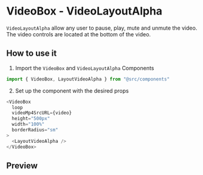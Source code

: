 
<Meta
  title="Components/videoBox/layout/LayoutVideoAlpha"
  component={LayoutVideoAlpha}
/>

# VideoBox - VideoLayoutAlpha

`VideoLayoutAlpha` allow any user to pause, play, mute and unmute the video. The video controls are located at the bottom of the video.

## How to use it

1. Import the `VideoBox` and `VideoLayoutAlpha` Components

```javascript
import { VideoBox, LayoutVideoAlpha } from "@src/components"
```

2. Set up the component with the desired props

```javascript
<VideoBox
  loop
  videoMp4SrcURL={video}
  height="500px"
  width="100%"
  borderRadius="sm"
>
  <LayoutVideoAlpha />
</VideoBox>
```

## Preview

<Canvas>
  <Story name="VideoLayoutAlpha">
    <VideoBox
      loop
      autoPlay
      videoMp4SrcURL={video}
      height="400px"
      width="200px"
      borderRadius="sm"
    >
      <LayoutVideoAlpha
        sizeIcon="1rem"
        sizeButton="xs"
        px={{ sm: 10, md: 3, lg: 3 }}
      />
    </VideoBox>
  </Story>
</Canvas>

<ArgsTable of={LayoutVideoAlpha} />
